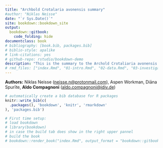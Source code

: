 ```yaml
--- 
title: "Archbold Crotalaria avonensis summary"
#author: "Niklas Neisse"
date: "`r Sys.Date()`"
site: bookdown::bookdown_site
output: 
  bookdown::gitbook:
    code_folding: hide
documentclass: book
# bibliography: [book.bib, packages.bib]
# biblio-style: apalike
# link-citations: yes
# github-repo: rstudio/bookdown-demo
description: "This is the summary to the Archold Crotaliaria avonensis data. It includes its general data structure, a documentation of our exploaratry journey, as well as our adjustments and implementation. "
# rmd_files: ["index.Rmd", "01-intro.Rmd", "02-data.Rmd", "03-investigation.Rmd", "04-models.Rmd", "05-ipm", "666-bug.Rmd"]
---
```


**Authors:**
Niklas Neisse ([neisse.n@protonmail.com](mailto:neisse.n@protonmail.com)),
Aspen Workman, 
Diāna Spurīte,
**Aldo Compagnoni** ([aldo.compagnoni@idiv.de](mailto:aldo.compagnoni@idiv.de))


```r
# automatically create a bib database for R packages
knitr::write_bib(c(
  .packages(), 'bookdown', 'knitr', 'rmarkdown'
), 'packages.bib')
```

```r
# First time setup:
# load bookdown
# library(bookdown)
# in case the build tab does show in the right upper pannel
# build the book
# bookdown::render_book("index.Rmd", output_format = "bookdown::gitbook")
```

